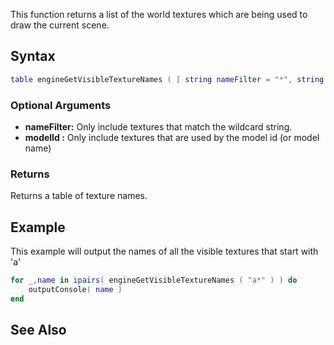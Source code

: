 {{Client function}}

This function returns a list of the world textures which are being used to draw the current scene.

==Syntax== 
<syntaxhighlight lang="lua">
table engineGetVisibleTextureNames ( [ string nameFilter = "*", string modelId = "" ] )
</syntaxhighlight> 
{{OOP||Engine.getVisibleTextureNames}}
===Optional Arguments=== 
*'''nameFilter:''' Only include textures that match the wildcard string.
*'''modelId :''' Only include textures that are used by the model id (or model name)

===Returns===
Returns a table of texture names.

==Example==
This example will output the names of all the visible textures that start with 'a'
<syntaxhighlight lang="lua">
for _,name in ipairs( engineGetVisibleTextureNames ( "a*" ) ) do
    outputConsole( name )
end
</syntaxhighlight>

==See Also==
{{Engine_functions}}
{{Drawing_functions}}